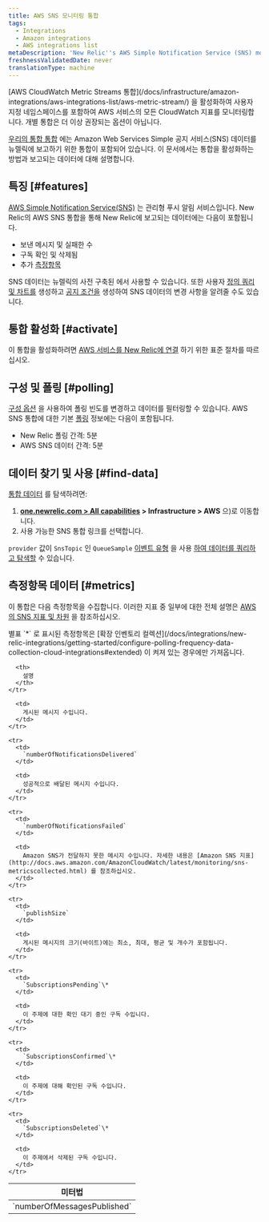 ```yaml
---
title: AWS SNS 모니터링 통합
tags:
  - Integrations
  - Amazon integrations
  - AWS integrations list
metaDescription: 'New Relic''s AWS Simple Notification Service (SNS) monitoring integration: How to activate it and a description of the data reported.'
freshnessValidatedDate: never
translationType: machine
---
```


<Callout variant="important">
  [AWS CloudWatch Metric Streams 통합](/docs/infrastructure/amazon-integrations/aws-integrations-list/aws-metric-stream/) 을 활성화하여 사용자 지정 네임스페이스를 포함하여 AWS 서비스의 모든 CloudWatch 지표를 모니터링합니다. 개별 통합은 더 이상 권장되는 옵션이 아닙니다.
</Callout>

[우리의 통합 통합](/docs/infrastructure/introduction-infra-monitoring) 에는 Amazon Web Services Simple 공지 서비스(SNS) 데이터를 뉴렐릭에 보고하기 위한 통합이 포함되어 있습니다. 이 문서에서는 통합을 활성화하는 방법과 보고되는 데이터에 대해 설명합니다.

## 특징 [#features]

[AWS Simple Notification Service(SNS)](https://aws.amazon.com/sns/) 는 관리형 푸시 알림 서비스입니다. New Relic의 AWS SNS 통합을 통해 New Relic에 보고되는 데이터에는 다음이 포함됩니다.

* 보낸 메시지 및 실패한 수
* 구독 확인 및 삭제됨
* 추가 [측정항목](#metrics)

SNS 데이터는 뉴렐릭의 사전 구축된 <InlinePopover type="dashboards" />에서 사용할 수 있습니다. 또한 사용자 [정의 쿼리 및 차트를](/docs/infrastructure/integrations-getting-started/getting-started/use-integration-data-new-relic-insights) 생성하고 [공지 조건을](/docs/infrastructure/new-relic-infrastructure/infrastructure-alert-conditions/infrastructure-alerts-add-edit-or-view-host-alert-information) 생성하여 SNS 데이터의 변경 사항을 알려줄 수도 있습니다.

## 통합 활성화 [#activate]

이 통합을 활성화하려면 [AWS 서비스를 New Relic에 연결](/docs/infrastructure/infrastructure-integrations/getting-started/connect-aws-integrations-infrastructure) 하기 위한 표준 절차를 따르십시오.

## 구성 및 폴링 [#polling]

[구성 옵션](/docs/integrations/new-relic-integrations/getting-started/configure-polling-frequency-data-collection-cloud-integrations) 을 사용하여 폴링 빈도를 변경하고 데이터를 필터링할 수 있습니다. AWS SNS 통합에 대한 기본 [폴링](/docs/infrastructure/amazon-integrations/aws-integrations-list/aws-polling-intervals-infrastructure-integrations) 정보에는 다음이 포함됩니다.

* New Relic 폴링 간격: 5분
* AWS SNS 데이터 간격: 5분

## 데이터 찾기 및 사용 [#find-data]

[통합 데이터](/docs/infrastructure/integrations/find-use-infrastructure-integration-data) 를 탐색하려면:

1. <DNT>**[one.newrelic.com &gt; All capabilities](https://one.newrelic.com/all-capabilities) &gt; Infrastructure &gt; AWS**</DNT> 으)로 이동합니다.
2. 사용 가능한 SNS 통합 링크를 선택합니다.

`provider` 값이 `SnsTopic` 인 `QueueSample` [이벤트 유형](/docs/data-apis/understand-data/new-relic-data-types/#event-data) 을 사용 [하여 데이터를 쿼리하고 탐색할](/docs/using-new-relic/data/understand-data/query-new-relic-data) 수 있습니다.

## 측정항목 데이터 [#metrics]

이 통합은 다음 측정항목을 수집합니다. 이러한 지표 중 일부에 대한 전체 설명은 [AWS의 SNS 지표 및 차원](http://docs.aws.amazon.com/AmazonCloudWatch/latest/monitoring/sns-metricscollected.html) 을 참조하십시오.

<Callout variant="tip">
  별표 `*` 로 표시된 측정항목은 [확장 인벤토리 컬렉션](/docs/integrations/new-relic-integrations/getting-started/configure-polling-frequency-data-collection-cloud-integrations#extended) 이 켜져 있는 경우에만 가져옵니다.
</Callout>

<table>
  <thead>
    <tr>
      <th width={385}>
        미터법
      </th>

      <th>
        설명
      </th>
    </tr>
  </thead>

  <tbody>
    <tr>
      <td>
        `numberOfMessagesPublished`
      </td>

      <td>
        게시된 메시지 수입니다.
      </td>
    </tr>

    <tr>
      <td>
        `numberOfNotificationsDelivered`
      </td>

      <td>
        성공적으로 배달된 메시지 수입니다.
      </td>
    </tr>

    <tr>
      <td>
        `numberOfNotificationsFailed`
      </td>

      <td>
        Amazon SNS가 전달하지 못한 메시지 수입니다. 자세한 내용은 [Amazon SNS 지표](http://docs.aws.amazon.com/AmazonCloudWatch/latest/monitoring/sns-metricscollected.html) 를 참조하십시오.
      </td>
    </tr>

    <tr>
      <td>
        `publishSize`
      </td>

      <td>
        게시된 메시지의 크기(바이트)에는 최소, 최대, 평균 및 개수가 포함됩니다.
      </td>
    </tr>

    <tr>
      <td>
        `SubscriptionsPending`\*
      </td>

      <td>
        이 주제에 대한 확인 대기 중인 구독 수입니다.
      </td>
    </tr>

    <tr>
      <td>
        `SubscriptionsConfirmed`\*
      </td>

      <td>
        이 주제에 대해 확인된 구독 수입니다.
      </td>
    </tr>

    <tr>
      <td>
        `SubscriptionsDeleted`\*
      </td>

      <td>
        이 주제에서 삭제된 구독 수입니다.
      </td>
    </tr>
  </tbody>
</table>